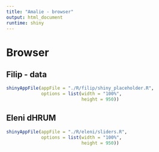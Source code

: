 ```yaml
---
title: "Amalie - browser"
output: html_document
runtime: shiny
---
```


# Browser {.tabset}

## Filip - data

```r

shinyAppFile(appFile = "./R/filip/shiny_placeholder.R",
             options = list(width = "100%",
                            height = 950))
```

## Eleni dHRUM

```r
shinyAppFile(appFile = "./R/eleni/sliders.R",
             options = list(width = "100%",
                            height = 950))
```



